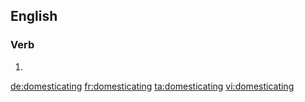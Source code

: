 
==English==

===Verb===
{{head|en}}

# {{present participle of|domesticate|lang=en}}

[[de:domesticating]]
[[fr:domesticating]]
[[ta:domesticating]]
[[vi:domesticating]]